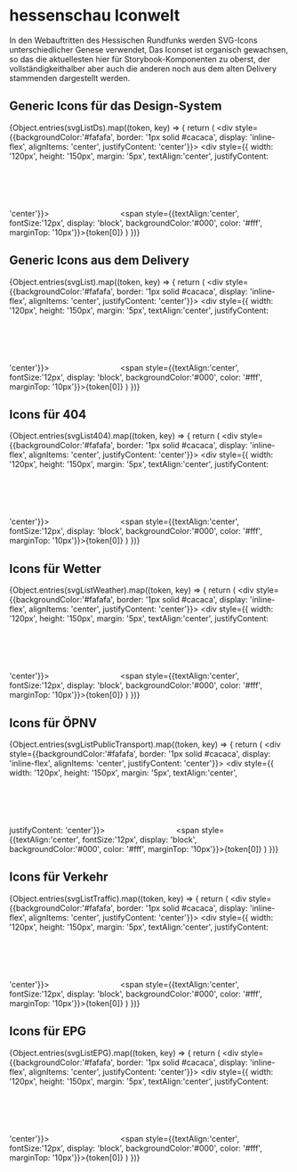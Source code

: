 
<Meta title="Grundlegendes/Iconographie/Iconwelt" />

# hessenschau Iconwelt

In den Webauftritten des Hessischen Rundfunks werden SVG-Icons unterschiedlicher Genese verwendet, Das Iconset ist organisch gewachsen, so das die aktuellesten hier für Storybook-Komponenten zu oberst, der vollständigkeithalber
aber auch die anderen noch aus dem alten Delivery stammenden dargestellt werden.

## Generic Icons für das Design-System

{Object.entries(svgListDs).map((token, key) => {
        return (
            <div style={{backgroundColor:'#fafafa', border: '1px solid #cacaca', display: 'inline-flex', alignItems: 'center', justifyContent: 'center'}}>
                <div style={{ width: '120px', height: '150px', margin: '5px', textAlign:'center', justifyContent: 'center'}}>
                <svg className="svg-item" width="120px" height="100px"> 
                    <use xlinkHref={'./icons/icons/svgmap.min.svg#'+token[0]}></use>
                </svg>
                <span style={{textAlign:'center', fontSize:'12px', display: 'block', backgroundColor:'#000', color: '#fff', marginTop: '10px'}}>{token[0]}</span>
                </div>
            </div>
        )
})}


## Generic Icons aus dem Delivery

{Object.entries(svgList).map((token, key) => {
        return (
            <div style={{backgroundColor:'#fafafa', border: '1px solid #cacaca', display: 'inline-flex', alignItems: 'center', justifyContent: 'center'}}>
                <div style={{ width: '120px', height: '150px', margin: '5px', textAlign:'center', justifyContent: 'center'}}>
                <svg className="svg-item" width="120px" height="100px"> 
                    <use xlinkHref={'./icons/icons/svgmap.min.svg#'+token[0]}></use>
                </svg>
                <span style={{textAlign:'center', fontSize:'12px', display: 'block', backgroundColor:'#000', color: '#fff', marginTop: '10px'}}>{token[0]}</span>
                </div>
            </div>
        )
})}

## Icons für 404

{Object.entries(svgList404).map((token, key) => {
        return (
            <div style={{backgroundColor:'#fafafa', border: '1px solid #cacaca', display: 'inline-flex', alignItems: 'center', justifyContent: 'center'}}>
                <div style={{ width: '120px', height: '150px', margin: '5px', textAlign:'center', justifyContent: 'center'}}>
                <svg className="svg-item" width="120px" height="100px"> 
                    <use xlinkHref={'./icons/404/svgmap.min.svg#'+token[0]}></use>
                </svg>
                <span style={{textAlign:'center', fontSize:'12px', display: 'block', backgroundColor:'#000', color: '#fff', marginTop: '10px'}}>{token[0]}</span>
                </div>
            </div>
        )
})}

## Icons für Wetter

{Object.entries(svgListWeather).map((token, key) => {
        return (
            <div style={{backgroundColor:'#fafafa', border: '1px solid #cacaca', display: 'inline-flex', alignItems: 'center', justifyContent: 'center'}}>
                <div style={{ width: '120px', height: '150px', margin: '5px', textAlign:'center', justifyContent: 'center'}}>
                <svg className="svg-item" width="120px" height="100px"> 
                    <use xlinkHref={'./icons/weather/svgmap.min.svg#'+token[0]}></use>
                </svg>
                <span style={{textAlign:'center', fontSize:'12px', display: 'block', backgroundColor:'#000', color: '#fff', marginTop: '10px'}}>{token[0]}</span>
                </div>
            </div>
        )
})}

## Icons für ÖPNV

{Object.entries(svgListPublicTransport).map((token, key) => {
        return (
            <div style={{backgroundColor:'#fafafa', border: '1px solid #cacaca', display: 'inline-flex', alignItems: 'center', justifyContent: 'center'}}>
                <div style={{ width: '120px', height: '150px', margin: '5px', textAlign:'center', justifyContent: 'center'}}>
                <svg className="svg-item" width="120px" height="100px"> 
                    <use xlinkHref={'./icons/publictransport/svgmap.min.svg#'+token[0]}></use>
                </svg>
                <span style={{textAlign:'center', fontSize:'12px', display: 'block', backgroundColor:'#000', color: '#fff', marginTop: '10px'}}>{token[0]}</span>
                </div>
            </div>
        )
})}

## Icons für Verkehr

{Object.entries(svgListTraffic).map((token, key) => {
        return (
            <div style={{backgroundColor:'#fafafa', border: '1px solid #cacaca', display: 'inline-flex', alignItems: 'center', justifyContent: 'center'}}>
                <div style={{ width: '120px', height: '150px', margin: '5px', textAlign:'center', justifyContent: 'center'}}>
                <svg className="svg-item" width="120px" height="100px"> 
                    <use xlinkHref={'./icons/traffic/svgmap.min.svg#'+token[0]}></use>
                </svg>
                <span style={{textAlign:'center', fontSize:'12px', display: 'block', backgroundColor:'#000', color: '#fff', marginTop: '10px'}}>{token[0]}</span>
                </div>
            </div>
        )
})}

## Icons für EPG

{Object.entries(svgListEPG).map((token, key) => {
        return (
            <div style={{backgroundColor:'#fafafa', border: '1px solid #cacaca', display: 'inline-flex', alignItems: 'center', justifyContent: 'center'}}>
                <div style={{ width: '120px', height: '150px', margin: '5px', textAlign:'center', justifyContent: 'center'}}>
                <svg className="svg-item" width="120px" height="100px"> 
                    <use xlinkHref={'./icons/epg/svgmap.min.svg#'+token[0]}></use>
                </svg>
                <span style={{textAlign:'center', fontSize:'12px', display: 'block', backgroundColor:'#000', color: '#fff', marginTop: '10px'}}>{token[0]}</span>
                </div>
            </div>
        )
})}